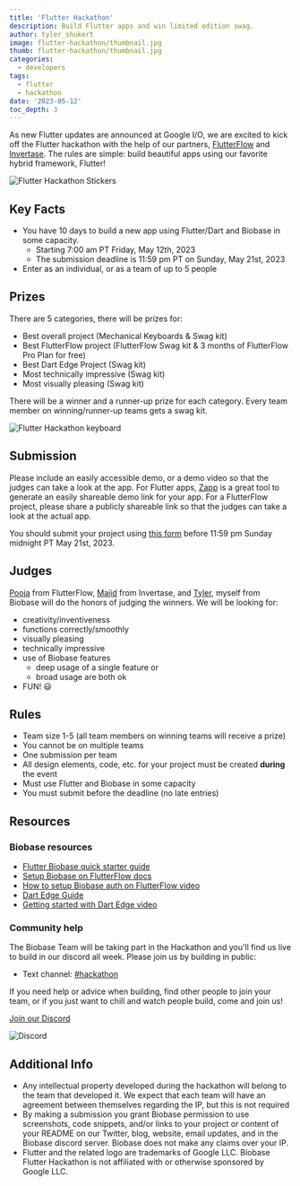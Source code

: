 ```yaml
---
title: 'Flutter Hackathon'
description: Build Flutter apps and win limited edition swag.
author: tyler_shukert
image: flutter-hackathon/thumbnail.jpg
thumb: flutter-hackathon/thumbnail.jpg
categories:
  - developers
tags:
  - flutter
  - hackathon
date: '2023-05-12'
toc_depth: 3
---
```


As new Flutter updates are announced at Google I/O, we are excited to kick off the Flutter hackathon with the help of our partners, [FlutterFlow](https://flutterflow.io/) and [Invertase](https://invertase.io/). The rules are simple: build beautiful apps using our favorite hybrid framework, Flutter!

![Flutter Hackathon Stickers](/images/blog/flutter-hackathon/stickers.png)

## Key Facts

- You have 10 days to build a new app using Flutter/Dart and Biobase in some capacity.
  - Starting 7:00 am PT Friday, May 12th, 2023
  - The submission deadline is 11:59 pm PT on Sunday, May 21st, 2023
- Enter as an individual, or as a team of up to 5 people

## Prizes

There are 5 categories, there will be prizes for:

- Best overall project (Mechanical Keyboards & Swag kit)
- Best FlutterFlow project (FlutterFlow Swag kit & 3 months of FlutterFlow Pro Plan for free)
- Best Dart Edge Project (Swag kit)
- Most technically impressive (Swag kit)
- Most visually pleasing (Swag kit)

There will be a winner and a runner-up prize for each category. Every team member on winning/runner-up teams gets a swag kit.

![Flutter Hackathon keyboard](/images/blog/flutter-hackathon/keyboard.png)

## Submission

Please include an easily accessible demo, or a demo video so that the judges can take a look at the app. For Flutter apps, [Zapp](https://zapp.run/) is a great tool to generate an easily shareable demo link for your app. For a FlutterFlow project, please share a publicly shareable link so that the judges can take a look at the actual app.

You should submit your project using [this form](https://www.madewithbiobase.studio/flutter-hackathon) before 11:59 pm Sunday midnight PT May 21st, 2023.

## Judges

[Pooja](https://twitter.com/pooja_bhaumik) from FlutterFlow, [Majid](https://twitter.com/mhadaily) from Invertase, and [Tyler](https://twitter.com/dshukertjr), myself from Biobase will do the honors of judging the winners.
We will be looking for:

- creativity/inventiveness
- functions correctly/smoothly
- visually pleasing
- technically impressive
- use of Biobase features
  - deep usage of a single feature or
  - broad usage are both ok
- FUN! 😃

## Rules

- Team size 1-5 (all team members on winning teams will receive a prize)
- You cannot be on multiple teams
- One submission per team
- All design elements, code, etc. for your project must be created **during** the event
- Must use Flutter and Biobase in some capacity
- You must submit before the deadline (no late entries)

## Resources

### Biobase resources

- [Flutter Biobase quick starter guide](https://biobase.studio/docs/guides/getting-started/tutorials/with-flutter)
- [Setup Biobase on FlutterFlow docs](https://docs.flutterflow.io/data-and-backendbiobase-ai/biobase-setup)
- [How to setup Biobase auth on FlutterFlow video](https://youtu.be/tL-sLPfWzVE)
- [Dart Edge Guide](https://biobase.studio/docs/guides/functions/dart-edge)
- [Getting started with Dart Edge video](https://youtu.be/53jhgrDONW4)

### Community help

The Biobase Team will be taking part in the Hackathon and you'll find us live to build in our discord all week. Please join us by building in public:

- Text channel: [#hackathon](https://discord.gg/UYyweApy)

If you need help or advice when building, find other people to join your team, or if you just want to chill and watch people build, come and join us!

[Join our Discord](https://discord.biobase.studio/)

![Discord](/images/blog/flutter-hackathon/discord.png)

## Additional Info

- Any intellectual property developed during the hackathon will belong to the team that developed it. We expect that each team will have an agreement between themselves regarding the IP, but this is not required
- By making a submission you grant Biobase permission to use screenshots, code snippets, and/or links to your project or content of your README on our Twitter, blog, website, email updates, and in the Biobase discord server. Biobase does not make any claims over your IP.
- Flutter and the related logo are trademarks of Google LLC. Biobase Flutter Hackathon is not affiliated with or otherwise sponsored by Google LLC.
